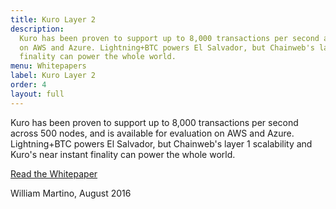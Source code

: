 ```yaml
---
title: Kuro Layer 2
description:
  Kuro has been proven to support up to 8,000 transactions per second across 500 nodes, and is available for evaluation
  on AWS and Azure. Lightning+BTC powers El Salvador, but Chainweb's layer 1 scalability and Kuro's near instant
  finality can power the whole world.
menu: Whitepapers
label: Kuro Layer 2
order: 4
layout: full
---
```


Kuro has been proven to support up to 8,000 transactions per second across 500 nodes, and is available for evaluation on
AWS and Azure. Lightning+BTC powers El Salvador, but Chainweb's layer 1 scalability and Kuro's near instant finality can
power the whole world.

[Read the Whitepaper](https://d31d887a-c1e0-47c2-aa51-c69f9f998b07.filesusr.com/ugd/86a16f_aeb9004965c34efd9c48993c4e63a9bb.pdf)

William Martino, August 2016
